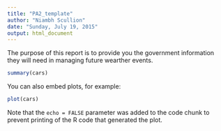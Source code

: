 ```yaml
---
title: "PA2_template"
author: "Niambh Scullion"
date: "Sunday, July 19, 2015"
output: html_document
---
```

The purpose of this report is to provide you the government information they will need in managing future 
wearther events. 


```r
summary(cars)
```

You can also embed plots, for example:

```r
plot(cars)
```

Note that the `echo = FALSE` parameter was added to the code chunk to prevent printing of the R code that generated the plot.
